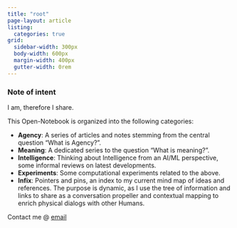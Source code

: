 ```yaml
---
title: "root"
page-layout: article
listing:
  categories: true
grid:
  sidebar-width: 300px
  body-width: 600px
  margin-width: 400px
  gutter-width: 0rem
---
```


###  Note of intent
I am, therefore I share.

This Open-Notebook is organized into the following categories:

* **Agency**: A series of articles and notes stemming from the central question "What is Agency?".  
* **Meaning**: A dedicated series to the question "What is meaning?".  
* **Intelligence**: Thinking about Intelligence from an AI/ML perspective, some informal reviews on latest developments.  
* **Experiments**: Some computational experiments related to the above. 
* **Infix**: Pointers and pins, an index to my current mind map of ideas and references. The purpose is dynamic, as I use the tree of information and links to share as a conversation propeller and contextual mapping to enrich physical dialogs with other Humans. 

Contact me @ [email](mailto:mvtta@proton.me)

